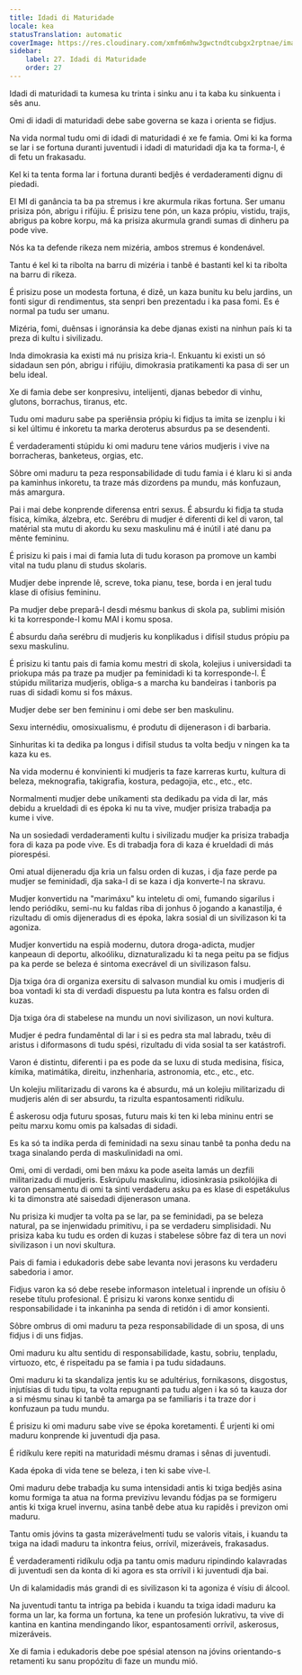 ```yaml
---
title: Idadi di Maturidade
locale: kea
statusTranslation: automatic
coverImage: https://res.cloudinary.com/xmfm6mhw3gwctndtcubgx2rptnae/image/upload/v1740337243/small_cover_educacion_fundamental_a051170f1c.webp
sidebar:
    label: 27. Idadi di Maturidade
    order: 27
---
```

Idadi di maturidadi ta kumesa ku trinta i sinku anu i ta kaba ku sinkuenta i sês anu.

Omi di idadi di maturidadi debe sabe governa se kaza i orienta se fidjus.

Na vida normal tudu omi di idadi di maturidadi é xe fe famia. Omi ki ka forma se lar i se fortuna duranti juventudi i idadi di maturidadi dja ka ta forma-l, é di fetu un frakasadu.

Kel ki ta tenta forma lar i fortuna duranti bedjês é verdaderamenti dignu di piedadi.

El MI di ganância ta ba pa stremus i kre akurmula rikas fortuna. Ser umanu prisiza pón, abrigu i rifújiu. É prisizu tene pón, un kaza própiu, vistidu, trajis, abrigus pa kobre korpu, má ka prisiza akurmula grandi sumas di dinheru pa pode vive.

Nós ka ta defende rikeza nem mizéria, ambos stremus é kondenável.

Tantu é kel ki ta ribolta na barru di mizéria i tanbê é bastanti kel ki ta ribolta na barru di rikeza.

É prisizu pose un modesta fortuna, é dizê, un kaza bunitu ku belu jardins, un fonti sigur di rendimentus, sta senpri ben prezentadu i ka pasa fomi. Es é normal pa tudu ser umanu.

Mizéria, fomi, duênsas i ignoránsia ka debe djanas existi na ninhun país ki ta preza di kultu i sivilizadu.

Inda dimokrasia ka existi má nu prisiza kria-l. Enkuantu ki existi un só sidadaun sen pón, abrigu i rifújiu, dimokrasia pratikamenti ka pasa di ser un belu ideal.

Xe di famia debe ser konpresivu, intelijenti, djanas bebedor di vinhu, glutons, borrachus, tiranus, etc.

Tudu omi maduru sabe pa speriênsia própiu ki fidjus ta imita se izenplu i ki si kel últimu é inkoretu ta marka deroterus absurdus pa se desendenti.

É verdaderamenti stúpidu ki omi maduru tene vários mudjeris i vive na borracheras, banketeus, orgias, etc.

Sôbre omi maduru ta peza responsabilidade di tudu famia i é klaru ki si anda pa kaminhus inkoretu, ta traze más dizordens pa mundu, más konfuzaun, más amargura.

Pai i mai debe konprende diferensa entri sexus. É absurdu ki fidja ta studa física, kímika, álzebra, etc. Serébru di mudjer é diferenti di kel di varon, tal matérial sta mutu di akordu ku sexu maskulinu má é inútil i até danu pa mênte femininu.

É prisizu ki pais i mai di famia luta di tudu korason pa promove un kambi vital na tudu planu di studus skolaris.

Mudjer debe inprende lê, screve, toka pianu, tese, borda i en jeral tudu klase di ofísius femininu.

Pa mudjer debe preparâ-l desdi mésmu bankus di skola pa, sublimi misión ki ta korresponde-l komu MAI i komu sposa.

É absurdu daña serébru di mudjeris ku konplikadus i difísil studus própiu pa sexu maskulinu.

É prisizu ki tantu pais di famia komu mestri di skola, kolejius i universidadi ta priokupa más pa traze pa mudjer pa feminidadi ki ta korresponde-l. É stúpidu militariza mudjeris, obliga-s a marcha ku bandeiras i tanboris pa ruas di sidadi komu si fos máxus.

Mudjer debe ser ben femininu i omi debe ser ben maskulinu.

Sexu internédiu, omosixualismu, é produtu di dijenerason i di barbaria.

Sinhuritas ki ta dedika pa longus i difísil studus ta volta bedju v ningen ka ta kaza ku es.

Na vida modernu é konvinienti ki mudjeris ta faze karreras kurtu, kultura di beleza, meknografia, takigrafia, kostura, pedagojia, etc., etc., etc.

Normalmenti mudjer debe uníkamenti sta dedikadu pa vida di lar, más debidu a krueldadi di es époka ki nu ta vive, mudjer prisiza trabadja pa kume i vive.

Na un sosiedadi verdaderamenti kultu i sivilizadu mudjer ka prisiza trabadja fora di kaza pa pode vive. Es di trabadja fora di kaza é krueldadi di más piorespési.

Omi atual dijeneradu dja kria un falsu orden di kuzas, i dja faze perde pa mudjer se feminidadi, dja saka-l di se kaza i dja konverte-l na skravu.

Mudjer konvertidu na "marimáxu" ku inteletu di omi, fumando sigarilus i lendo periódiku, semi-nu ku faldas riba di jonhus ô jogando a kanastilja, é rizultadu di omis dijeneradus di es époka, lakra sosial di un sivilizason ki ta agoniza.

Mudjer konvertidu na espiã modernu, dutora droga-adicta, mudjer kanpeaun di deportu, alkoóliku, diznaturalizadu ki ta nega peitu pa se fidjus pa ka perde se beleza é sintoma execrável di un sivilizason falsu.

Dja txiga óra di organiza exersitu di salvason mundial ku omis i mudjeris di boa vontadi ki sta di verdadi dispuestu pa luta kontra es falsu orden di kuzas.

Dja txiga óra di stabelese na mundu un novi sivilizason, un novi kultura.

Mudjer é pedra fundamêntal di lar i si es pedra sta mal labradu, txêu di aristus i diformasons di tudu spési, rizultadu di vida sosial ta ser katástrofi.

Varon é distintu, diferenti i pa es pode da se luxu di studa medisina, física, kímika, matimátika, direitu, inzhenharia, astronomia, etc., etc., etc.

Un kolejiu militarizadu di varons ka é absurdu, má un kolejiu militarizadu di mudjeris alén di ser absurdu, ta rizulta espantosamenti ridíkulu.

É askerosu odja futuru sposas, futuru mais ki ten ki leba mininu entri se peitu marxu komu omis pa kalsadas di sidadi.

Es ka só ta indika perda di feminidadi na sexu sinau tanbê ta ponha dedu na txaga sinalando perda di maskulinidadi na omi.

Omi, omi di verdadi, omi ben máxu ka pode aseita lamás un dezfili militarizadu di mudjeris. Eskrúpulu maskulinu, idiosinkrasia psikolójika di varon pensamentu di omi ta sinti verdaderu asku pa es klase di espetákulus ki ta dimonstra até saisedadi dijenerason umana.

Nu prisiza ki mudjer ta volta pa se lar, pa se feminidadi, pa se beleza natural, pa se injenwidadu primitivu, i pa se verdaderu simplisidadi. Nu prisiza kaba ku tudu es orden di kuzas i stabelese sôbre faz di tera un novi sivilizason i un novi skultura.

Pais di famia i edukadoris debe sabe levanta novi jerasons ku verdaderu sabedoria i amor.

Fidjus varon ka só debe resebe informason inteletual i inprende un ofísiu ô resebe títulu profesional. É prisizu ki varons konxe sentidu di responsabilidade i ta inkaninha pa senda di retidón i di amor konsienti.

Sôbre ombrus di omi maduru ta peza responsabilidade di un sposa, di uns fidjus i di uns fidjas.

Omi maduru ku altu sentidu di responsabilidade, kastu, sobriu, tenpladu, virtuozo, etc, é rispeitadu pa se famia i pa tudu sidadauns.

Omi maduru ki ta skandaliza jentis ku se adultérius, fornikasons, disgostus, injutísias di tudu tipu, ta volta repugnanti pa tudu algen i ka só ta kauza dor a si mésmu sinau ki tanbê ta amarga pa se familiaris i ta traze dor i konfuzaun pa tudu mundu.

É prisizu ki omi maduru sabe vive se époka koretamenti. É urjenti ki omi maduru konprende ki juventudi dja pasa.

É ridíkulu kere repiti na maturidadi mésmu dramas i sênas di juventudi.

Kada époka di vida tene se beleza, i ten ki sabe vive-l.

Omi maduru debe trabadja ku suma intensidadi antis ki txiga bedjês asina komu formiga ta atua na forma previzivu levandu fódjas pa se formigeru antis ki txiga kruel invernu, asina tanbê debe atua ku rapidês i previzon omi maduru.

Tantu omis jóvins ta gasta mizerávelmenti tudu se valoris vitais, i kuandu ta txiga na idadi maduru ta inkontra feius, orrívil, mizeráveis, frakasadus.

É verdaderamenti ridíkulu odja pa tantu omis maduru ripindindo kalavradas di juventudi sen da konta di ki agora es sta orrívil i ki juventudi dja bai.

Un di kalamidadis más grandi di es sivilizason ki ta agoniza é vísiu di álcool.

Na juventudi tantu ta intriga pa bebida i kuandu ta txiga idadi maduru ka forma un lar, ka forma un fortuna, ka tene un profesión lukrativu, ta vive di kantina en kantina mendingando likor, espantosamenti orrívil, askerosus, mizeráveis.

Xe di famia i edukadoris debe poe spésial atenson na jóvins orientando-s retamenti ku sanu propózitu di faze un mundu mió.

